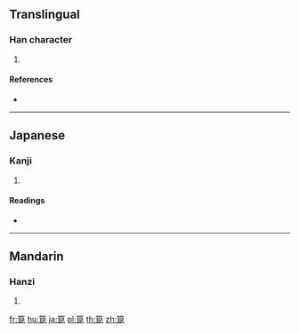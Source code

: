 {{character info/new}}
==Translingual==

===Han character===
{{Han char|rn=118|rad=竹|as=08|sn=14|four=|canj=HAPP}}

# {{defn|Han|sort=竹08}}

====References====
* {{Han ref|kx=0889.010|dkj=26157|dj=1316.090|hdz=52982.020|uh=7B9F|ud=31647}}

----

==Japanese==

===Kanji===
{{ja-kanji|grade=|rs=竹08}}

# {{defn|lang=ja|sort=竹08}}

====Readings====
* {{ja-readings|on=[[きん]] (kin)|kun=[[しのだけ]] (shinodake), [[や]] (ya), [[たけのこ]] (takenoko)|nanori=}}

----

==Mandarin==

===Hanzi===
{{cmn-hanzi|pin=[[jùn]] ([[jun4]])|wg=chün<sup>4</sup>}}

# {{defn|lang=cmn|sort=竹08}}

[[fr:箟]]
[[hu:箟]]
[[ja:箟]]
[[pl:箟]]
[[th:箟]]
[[zh:箟]]